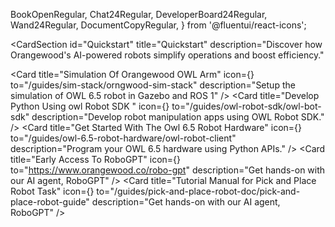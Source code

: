   BookOpenRegular,
  Chat24Regular,
  DeveloperBoard24Regular,
  Wand24Regular,
  DocumentCopyRegular,
} from '@fluentui/react-icons';

<CardSection
  id="Quickstart"
  title="Quickstart"
  description="Discover how Orangewood's AI-powered robots simplify operations and boost efficiency."
>
  <Card
    title="Simulation Of Orangewood OWL Arm"
    icon={<Wand24Regular />}
    to="/guides/sim-stack/orngwood-sim-stack"
    description="Setup the simulation of OWL 6.5 robot in Gazebo and ROS 1"
  />
  <Card
    title="Develop Python Using owl Robot SDK "
    icon={<DeveloperBoard24Regular />}
    to="/guides/owl-robot-sdk/owl-bot-sdk"
    description="Develop robot manipulation apps using OWL Robot SDK."
  />
  <Card
    title="Get Started With The Owl 6.5 Robot Hardware"
    icon={<BookOpenRegular/>}
    to="/guides/owl-6.5-robot-hardware/owl-robot-client"
    description="Program your OWL 6.5 hardware using Python APIs."
  />
  <Card
    title="Early Access To RoboGPT"
    icon={<Chat24Regular/>}
    to="https://www.orangewood.co/robo-gpt"
    description="Get hands-on with our AI agent, RoboGPT"
  />
  <Card
    title="Tutorial Manual for Pick and Place Robot Task"
    icon={<DocumentCopyRegular />}
    to="/guides/pick-and-place-robot-doc/pick-and-place-robot-guide"
    description="Get hands-on with our AI agent, RoboGPT"
  />
</CardSection>
